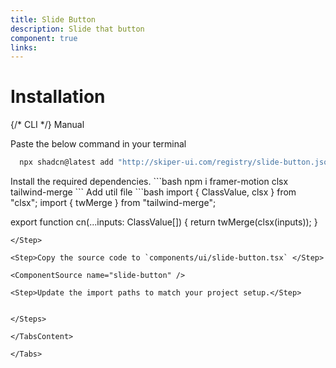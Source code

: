 ```yaml
---
title: Slide Button
description: Slide that button
component: true
links:
---
```


<ComponentPreview
  name="slide-button"
  className="[&_.preview>[data-orientation=vertical]]:sm:max-w-[70%]"
  description="All variations"
/>

# Installation

<Tabs defaultValue="cli">

<TabsList>
  {/* <TabsTrigger value="cli">CLI</TabsTrigger> */}
  <TabsTrigger value="manual">Manual</TabsTrigger>
</TabsList>

<TabsContent value="cli">

<Steps>

<Step>

Paste the below command in your terminal

```bash
  npx shadcn@latest add "http://skiper-ui.com/registry/slide-button.json"
```

</Step>


</Steps>

</TabsContent>

<TabsContent value="manual">

<Steps>

<Step>
Install the required dependencies.
```bash
  npm i framer-motion clsx tailwind-merge
```
</Step>
<Step>
Add util file
```bash
import { ClassValue, clsx } from "clsx";
import { twMerge } from "tailwind-merge";
 
export function cn(...inputs: ClassValue[]) {
  return twMerge(clsx(inputs));
}
```
</Step>

<Step>Copy the source code to `components/ui/slide-button.tsx` </Step>

<ComponentSource name="slide-button" />

<Step>Update the import paths to match your project setup.</Step>


</Steps>

</TabsContent>

</Tabs>
